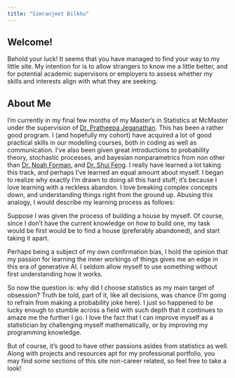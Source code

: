 ```yaml
---
title: "Simranjeet Bilkhu"
---
```


## Welcome!

Behold your luck! It seems that you have managed to find your way to my little site. My intention for is to allow strangers to know me a little better, and for potential academic supervisors or employers to assess whether my skills and interests align with what they are seeking.

## About Me

I'm currently in my final few months of my Master's in Statistics at McMaster under the supervision of [Dr. Pratheepa Jeganathan](https://experts.mcmaster.ca/display/jeganp1). This has been a rather good program. I (and hopefully my cohort) have acquired a lot of good practical skills in our modelling courses, both in coding as well as communication. I've also been given great introductions to probability theory, stochastic processes, and bayesian nonparametrics from non other than [Dr. Noah Forman](https://experts.mcmaster.ca/display/formann), and [Dr. Shui Feng](https://experts.mcmaster.ca/display/shuifeng). I really have learned a lot taking this track, and perhaps I've learned an equal amount about myself. I began to realize why exactly I'm drawn to doing all this hard stuff; it's because I love learning with a reckless abandon. I love breaking complex concepts down, and understanding things right from the ground up. Abusing this analogy, I would describe my learning process as follows:

Suppose I was given the process of building a house by myself. Of course, since I don't have the current knowledge on how to build one, my task would be first would be to find a house (preferably abandoned), and start taking it apart.

Perhaps being a subject of my own confirmation bias, I hold the opinion that my passion for learning the inner workings of things gives me an edge in this era of generative AI. I seldom allow myself to use something without first understanding how it works.

So now the question is: why did I choose statistics as my main target of obsession? Truth be told, part of it, like all decisions, was chance (I'm going to refrain from making a probability joke here). I just so happened to be lucky enough to stumble across a field with such depth that it continues to amaze me the further I go. I love the fact that I can improve myself as a statistician by challenging myself mathematically, or  by improving my programming knowledge.

But of course, it's good to have other passions asides from statistics as well. Along with projects and resources apt for my professional portfolio, you may find some sections of this site non-career related, so feel free to take a look!
